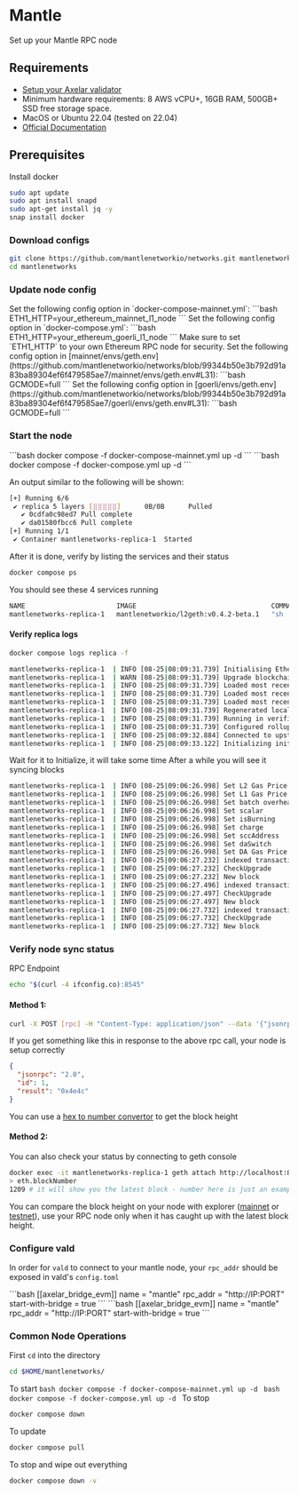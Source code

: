 # Mantle


Set up your Mantle RPC node

## Requirements

- [Setup your Axelar validator](/validator/setup)
- Minimum hardware requirements: 8 AWS vCPU+, 16GB RAM, 500GB+ SSD free storage space.
- MacOS or Ubuntu 22.04 (tested on 22.04)
- [Official Documentation](https://github.com/mantlenetworkio/networks/blob/main/run-node-mainnet.md)

## Prerequisites

Install docker
```bash
sudo apt update
sudo apt install snapd
sudo apt-get install jq -y
snap install docker
```

### Download configs

```bash
git clone https://github.com/mantlenetworkio/networks.git mantlenetworks
cd mantlenetworks
```

### Update node config

<tabs>
    <tab-item title="Mainnet">
        Set the following config option in `docker-compose-mainnet.yml`:
        ```bash
        ETH1_HTTP=your_ethereum_mainnet_l1_node
        ```
    </tab-item>
    <tab-item title="Testnet">
        Set the following config option in `docker-compose.yml`:
        ```bash
        ETH1_HTTP=your_ethereum_goerli_l1_node
        ```
    </tab-item>
</tabs>

<Callout type="warning" emoji="⚠️">
  Make sure to set `ETH1_HTTP` to your own Ethereum RPC node for security.
</Callout>

<tabs>
    <tab-item title="Mainnet">
        Set the following config option in [mainnet/envs/geth.env](https://github.com/mantlenetworkio/networks/blob/99344b50e3b792d91a83ba89304ef6f479585ae7/mainnet/envs/geth.env#L31):
        ```bash
        GCMODE=full
        ```
    </tab-item>
    <tab-item title="Testnet">
        Set the following config option in [goerli/envs/geth.env](https://github.com/mantlenetworkio/networks/blob/99344b50e3b792d91a83ba89304ef6f479585ae7/goerli/envs/geth.env#L31):
        ```bash
        GCMODE=full
        ```
    </tab-item>
</tabs>

### Start the node

<tabs>
    <tab-item title="Mainnet">
        ```bash
        docker compose -f docker-compose-mainnet.yml up -d
        ```
    </tab-item>
    <tab-item title="Testnet">
        ```bash
        docker compose -f docker-compose.yml up -d
        ```
    </tab-item>
</tabs>

An output similar to the following will be shown:
```bash
[+] Running 6/6
 ✔ replica 5 layers [⣿⣿⣿⣿⣿]      0B/0B      Pulled
   ✔ 0cdfa0c98ed7 Pull complete
   ✔ da01580fbcc6 Pull complete
[+] Running 1/1
 ✔ Container mantlenetworks-replica-1  Started
```

After it is done, verify by listing the services and their status
```bash
docker compose ps
```

You should see these 4 services running
```bash
NAME                       IMAGE                                  COMMAND             SERVICE             CREATED             STATUS              PORTS
mantlenetworks-replica-1   mantlenetworkio/l2geth:v0.4.2-beta.1   "sh ./geth.sh"      replica             22 seconds ago      Up 21 seconds       0.0.0.0:8545-8546->8545-8546/tcp, :::8545-8546->8545-8546/tcp, 8547/tcp
```

#### Verify replica logs

```bash
docker compose logs replica -f
```

```bash
mantlenetworks-replica-1  | INFO [08-25|08:09:31.739] Initialising Ethereum protocol           versions="[64 63]" network=5000 dbversion=<nil>
mantlenetworks-replica-1  | WARN [08-25|08:09:31.739] Upgrade blockchain database version      from=<nil> to=7
mantlenetworks-replica-1  | INFO [08-25|08:09:31.739] Loaded most recent local header          number=0 hash=0a0eb3…fcd013 td=1 age=54y5mo4d
mantlenetworks-replica-1  | INFO [08-25|08:09:31.739] Loaded most recent local full block      number=0 hash=0a0eb3…fcd013 td=1 age=54y5mo4d
mantlenetworks-replica-1  | INFO [08-25|08:09:31.739] Loaded most recent local fast block      number=0 hash=0a0eb3…fcd013 td=1 age=54y5mo4d
mantlenetworks-replica-1  | INFO [08-25|08:09:31.739] Regenerated local transaction journal    transactions=0 accounts=0
mantlenetworks-replica-1  | INFO [08-25|08:09:31.739] Running in verifier mode                 sync-backend=l2
mantlenetworks-replica-1  | INFO [08-25|08:09:31.739] Configured rollup client                 url=https://dtl.mantle.xyz chain-id=5000 ctc-deploy-height=8
mantlenetworks-replica-1  | INFO [08-25|08:09:32.884] Connected to upstream service
mantlenetworks-replica-1  | INFO [08-25|08:09:33.122] Initializing initial BVM Context         ctc-deploy-height=8
```
Wait for it to Initialize, it will take some time
After a while you will see it syncing blocks

```bash
mantlenetworks-replica-1  | INFO [08-25|09:06:26.998] Set L2 Gas Price                         gasprice=50000000
mantlenetworks-replica-1  | INFO [08-25|09:06:26.998] Set L1 Gas Price                         gasprice=99152775920848
mantlenetworks-replica-1  | INFO [08-25|09:06:26.998] Set batch overhead                       overhead=2750
mantlenetworks-replica-1  | INFO [08-25|09:06:26.998] Set scalar                               scalar=1
mantlenetworks-replica-1  | INFO [08-25|09:06:26.998] Set isBurning                            isBurning=0
mantlenetworks-replica-1  | INFO [08-25|09:06:26.998] Set charge                               charge=1
mantlenetworks-replica-1  | INFO [08-25|09:06:26.998] Set sccAddress                           sccAddress=0x89E9D387555AF0cDE22cb98833Bae40d640AD7fa
mantlenetworks-replica-1  | INFO [08-25|09:06:26.998] Set daSwitch                             daSwitch=1
mantlenetworks-replica-1  | INFO [08-25|09:06:26.998] Set DA Gas Price                         daGasprice=0
mantlenetworks-replica-1  | INFO [08-25|09:06:27.232] indexed transaction                      index=772   next=772
mantlenetworks-replica-1  | INFO [08-25|09:06:27.232] CheckUpgrade                             chain id=5000
mantlenetworks-replica-1  | INFO [08-25|09:06:27.232] New block                                index=772   l1-timestamp=1688541389 l1-blocknumber=17626077 tx-hash=0xc121ea888cc25c9af532173a15d74922d528c1f8207c4ee723c4985552910f63 queue-orign=sequencer gas=21000   fees=1.05e-06      elapsed=680.829µs
mantlenetworks-replica-1  | INFO [08-25|09:06:27.496] indexed transaction                      index=773   next=773
mantlenetworks-replica-1  | INFO [08-25|09:06:27.497] CheckUpgrade                             chain id=5000
mantlenetworks-replica-1  | INFO [08-25|09:06:27.497] New block                                index=773   l1-timestamp=1688541401 l1-blocknumber=17626078 tx-hash=0x826d78982f02dc17e666aa96c63caae912e5fd97c63d3723fc744fd0cf321ff7 queue-orign=sequencer gas=21000   fees=1.05e-06      elapsed=661.142µs
mantlenetworks-replica-1  | INFO [08-25|09:06:27.732] indexed transaction                      index=774   next=774
mantlenetworks-replica-1  | INFO [08-25|09:06:27.732] CheckUpgrade                             chain id=5000
mantlenetworks-replica-1  | INFO [08-25|09:06:27.732] New block                                index=774   l1-timestamp=1688541409 l1-blocknumber=17626078 tx-hash=0x6033b2b5f286100e30222e8182da1787b54a82dafa1372aa597f59c25ec57754 queue-orign=sequencer gas=21000   fees=1.05e-06      elapsed=696.63µs
```

### Verify node sync status

RPC Endpoint
```bash
echo "$(curl -4 ifconfig.co):8545"
```

#### Method 1:
```bash
curl -X POST [rpc] -H "Content-Type: application/json" --data '{"jsonrpc":"2.0","method":"eth_blockNumber","params":[],"id":1}' | jq
```

If you get something like this in response to the above rpc call, your node is setup correctly
```json
{
  "jsonrpc": "2.0",
  "id": 1,
  "result": "0x4e4c"
}
```
You can use a [hex to number convertor](https://www.binaryhexconverter.com/hex-to-decimal-converter) to get the block height

#### Method 2:
You can also check your status by connecting to geth console

```bash
docker exec -it mantlenetworks-replica-1 geth attach http://localhost:8545
> eth.blockNumber
1209 # it will show you the latest block - number here is just an example
```

You can compare the block height on your node with explorer ([mainnet](https://explorer.mantle.xyz) or [testnet](https://explorer.testnet.mantle.xyz)),
use your RPC node only when it has caught up with the latest block height.

### Configure vald

In order for `vald` to connect to your mantle node, your `rpc_addr` should be exposed in
vald's `config.toml`

<tabs>
    <tab-item title="Mainnet">
        ```bash
        [[axelar_bridge_evm]]
        name = "mantle"
        rpc_addr = "http://IP:PORT"
        start-with-bridge = true
        ```
    </tab-item>
    <tab-item title="Testnet">
        ```bash
        [[axelar_bridge_evm]]
        name = "mantle"
        rpc_addr = "http://IP:PORT"
        start-with-bridge = true
        ```
    </tab-item>
</tabs>

### Common Node Operations

First `cd` into the directory
```bash
cd $HOME/mantlenetworks/
```

To start
<tabs>
    <tab-item title="Mainnet">
        ```bash
        docker compose -f docker-compose-mainnet.yml up -d
        ```
    </tab-item>
    <tab-item title="Testnet">
        ```bash
        docker compose -f docker-compose.yml up -d
        ```
    </tab-item>
</tabs>
To stop
```bash
docker compose down
```

To update
```bash
docker compose pull
```

To stop and wipe out everything
```bash
docker compose down -v
```
